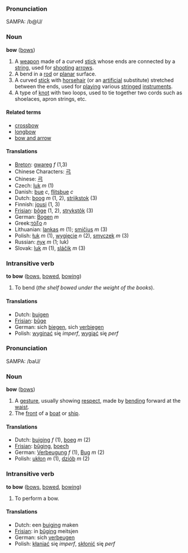 ===Pronunciation===
SAMPA: /b@U/

===Noun===
'''bow''' ([[bows]])

# A [[weapon]] made of a curved [[stick]] whose ends are connected by a [[string]], used for [[shoot]]ing [[arrow]]s.
# A bend in a [[rod]] or [[planar]] surface.
# A curved [[stick]] with [[horsehair]] (or an [[artificial]] substitute) stretched between the ends, used for [[play]]ing various [[stringed]] [[instrument]]s.
# A type of [[knot]] with two loops, used to tie together two cords such as shoelaces, apron strings, etc.

====Related terms====
*[[crossbow]]
*[[longbow]]
*[[bow and arrow]]

====Translations====
*[[Breton]]: [[gwareg]] ''f'' (1,3)
*Chinese Characters: [[弓]]
*Chinese: [[弓]]
*Czech: [[luk]] ''m'' (1)
*Danish: [[bue]] ''c'', [[flitsbue]] ''c''
*Dutch: [[boog]] ''m'' (1, 2), [[strijkstok]] (3)
*Finnish: [[jousi]] (1, 3)
*[[Frisian]]: [[bôge]] (1, 2), [[strykstôk]] (3)
*German: [[Bogen]] ''m''
*Greek:[[τόξο]] ''n''
*Lithuanian: [[lankas]] ''m'' (1); [[smičius]] ''m'' (3)
*Polish: [[łuk]] ''m'' (1), [[wygięcie]] ''n'' (2), [[smyczek]] ''m'' (3)
*Russian: [[лук]] ''m'' (1; luk)
*Slovak: [[luk#Slovak|luk]] ''m'' (1), [[sláčik]] ''m'' (3)

===Intransitive verb===
'''to bow''' ([[bows]], [[bowed]], [[bowing]])

# To bend (''the shelf bowed under the weight of the books'').

====Translations====
*Dutch: [[buigen]]
*[[Frisian]]: [[bûge]]
*German: sich [[biegen]], sich [[verbiegen]]
*Polish: [[wyginać]] się ''imperf'', [[wygiąć]] się ''perf''

===Pronunciation===

SAMPA: /baU/

===Noun===
'''bow''' ([[bows]])

# A [[gesture]], usually showing [[respect]], made by [[bend]]ing forward at the [[waist]].
# The [[front]] of a [[boat]] or [[ship]].

====Translations====
*Dutch: [[buiging]] ''f'' (1), [[boeg]] ''m'' (2)
*[[Frisian]]: [[bûging]], [[boech]]
*German: [[Verbeugung]] ''f'' (1), [[Bug]] ''m'' (2)
*Polish: [[ukłon]] ''m'' (1), [[dziób]] ''m'' (2)

===Intransitive verb===
'''to bow''' ([[bows]], [[bowed]], [[bowing]])

# To perform a bow.

====Translations====
*Dutch: een [[buiging]] maken
*[[Frisian]]: in [[bûging]] meitsjen
*German: sich [[verbeugen]]
*Polish: [[kłaniać]] się ''imperf'', [[skłonić]] się ''perf''